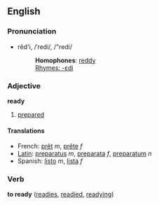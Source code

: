 ==English==
===Pronunciation===
*rĕd'i, /ˈredi/, /"redi/
*:'''Homophones''': [[reddy]]
*:[[Rhymes:English:-ɛdi|Rhymes: -ɛdi]]

===Adjective===
'''ready'''

# [[prepared]]

====Translations====
*French: [[prêt]] ''m'', [[prête]] ''f''
*[[Latin]]: [[preparatus]] ''m'', [[preparata]] ''f'', [[preparatum]] ''n''
*Spanish: [[listo]] ''m'', [[lista]] ''f''

===Verb===
'''to ready''' ([[readies]], [[readied]], [[readying]])